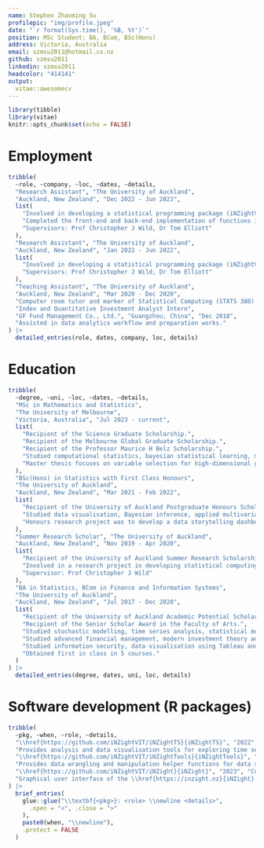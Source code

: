 ```yaml
---
name: Stephen Zhaoming Su
profilepic: "img/profile.jpeg"
date: "`r format(Sys.time(), '%B, %Y')`"
position: MSc Student; BA, BCom, BSc(Hons)
address: Victoria, Australia
email: szmsu2011@hotmail.co.nz
github: szmsu2011
linkedin: szmsu2011
headcolor: "414141"
output: 
  vitae::awesomecv
---
```


```r
library(tibble)
library(vitae)
knitr::opts_chunk$set(echo = FALSE)
```

# Employment

```r
tribble(
  ~role, ~company, ~loc, ~dates, ~details,
  "Research Assistant", "The University of Auckland",
  "Auckland, New Zealand", "Dec 2022 - Jun 2023",
  list(
    "Involved in developing a statistical programming package (iNZightVIT/iNZightTools) for data wrangling and manipulation",
    "Completed the front-end and back-end implementation of functions in iNZightTS and iNZightTools on iNZight GUI",
    "Supervisors: Prof Christopher J Wild, Dr Tom Elliott"
  ),
  "Research Assistant", "The University of Auckland",
  "Auckland, New Zealand", "Jan 2022 - Jun 2022",
  list(
    "Involved in developing a statistical programming package (iNZightVIT/iNZightTS) for visualising time series",
    "Supervisors: Prof Christopher J Wild, Dr Tom Elliott"
  ),
  "Teaching Assistant", "The University of Auckland",
  "Auckland, New Zealand", "Mar 2020 - Dec 2020",
  "Computer room tutor and marker of Statistical Computing (STATS 380) and Statistical Modelling (STATS 330).",
  "Index and Quantitative Investment Analyst Intern",
  "GF Fund Management Co., Ltd.", "Guangzhou, China", "Dec 2018",
  "Assisted in data analytics workflow and preparation works."
) |>
  detailed_entries(role, dates, company, loc, details)
```

# Education

```r
tribble(
  ~degree, ~uni, ~loc, ~dates, ~details,
  "MSc in Mathematics and Statistics",
  "The University of Melbourne",
  "Victoria, Australia", "Jul 2023 - current",
  list(
    "Recipient of the Science Graduate Scholarship.",
    "Recipient of the Melbourne Global Graduate Scholarship.",
    "Recipient of the Professor Maurice H Belz Scholarship.",
    "Studied computational statistics, bayesian statistical learning, multivariate statistics, mathematical statistics, measure-theoretic probability theory, stochastic optimisation and nonparametric statistical modelling.",
    "Master thesis focuses on variable selection for high-dimensional generalised linear models."
  ),
  "BSc(Hons) in Statistics with First Class Honours",
  "The University of Auckland",
  "Auckland, New Zealand", "Mar 2021 - Feb 2022",
  list(
    "Recipient of the University of Auckland Postgraduate Honours Scholarship.",
    "Studied data visualisation, Bayesian inference, applied multivariate analysis, stochastic processes and statistical computing with R.",
    "Honours research project was to develop a data storytelling dashboard for exploring Auckland air quality using R."
  ),
  "Summer Research Scholar", "The University of Auckland",
  "Auckland, New Zealand", "Nov 2019 - Apr 2020",
  list(
    "Recipient of the University of Auckland Summer Research Scholarship.",
    "Involved in a research project in developing statistical computing tools for Visualising Multivariate Data (SCI078).",
    "Supervisor: Prof Christopher J Wild"
  ),
  "BA in Statistics, BCom in Finance and Information Systems",
  "The University of Auckland",
  "Auckland, New Zealand", "Jul 2017 - Dec 2020",
  list(
    "Recipient of the University of Auckland Academic Potential Scholarship.",
    "Recipient of the Senior Scholar Award in the Faculty of Arts.",
    "Studied stochastic modelling, time series analysis, statistical modelling and statistical computing using R and SAS, in Statistics.",
    "Studied advanced financial management, modern investment theory and risk management, in Finance.",
    "Studied information security, data visualisation using Tableau and enterprise systems with SAP ERP, in Information Systems.",
    "Obtained first in class in 5 courses."
  )
) |>
  detailed_entries(degree, dates, uni, loc, details)
```

# Software development (R packages)

```r
tribble(
  ~pkg, ~when, ~role, ~details,
  "\\href{https://github.com/iNZightVIT/iNZightTS}{iNZightTS}", "2022", "Author",
  "Provides analysis and data visualisation tools for exploring time series data used by iNZightVIT/iNZight.",
  "\\href{https://github.com/iNZightVIT/iNZightTools}{iNZightTools}", "2023", "Author",
  "Provides data wrangling and manipulation helper functions for data science practices in iNZightVIT/iNZight.",
  "\\href{https://github.com/iNZightVIT/iNZight}{iNZight}", "2023", "Contributor",
  "Graphical user interface of the \\href{https://inzight.nz}{iNZight} application, which provides tools for data manipulation, exploratory data analysis, multi-variable graphics, time series analysis and linear models."
) |>
  brief_entries(
    glue::glue("\\textbf{<pkg>}: <role> \\newline <details>",
      .open = "<", .close = ">"
    ),
    paste0(when, "\\newline"),
    .protect = FALSE
  )
```

